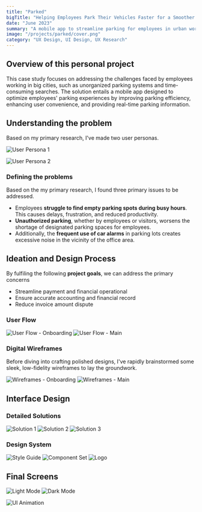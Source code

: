 ```yaml
---
title: "Parked"
bigTitle: "Helping Employees Park Their Vehicles Faster for a Smoother Workday"
date: "June 2023"
summary: "A mobile app to streamline parking for employees in urban workplaces by solving issues like spot unavailability, unauthorized parking, and poor user experience."
image: "/projects/parked/cover.png"
category: "UX Design, UI Design, UX Research"
---
```


## Overview of this personal project

This case study focuses on addressing the challenges faced by employees working in big cities, such as unorganized parking systems and time-consuming searches. The solution entails a mobile app designed to optimize employees' parking experiences by improving parking efficiency, enhancing user convenience, and providing real-time parking information.

## Understanding the problem

Based on my primary research, I've made two user personas.


<Image
  src="/projects/parked/persona1.webp"
  alt="User Persona 1"
  width={2580}
  height={1691}
  caption="User Persona 1"
  contained
  size="base"
/>

<Image
  src="/projects/parked/persona2.webp"
  alt="User Persona 2"
  width={2580}
  height={1691}
  caption="User Persona 2"
  contained
  size="base"
/>

### Defining the problems

Based on the my primary research, I found three primary issues to be addressed.

- Employees **struggle to find empty parking spots during busy hours**. This causes delays, frustration, and reduced productivity.
- **Unauthorized parking**, whether by employees or visitors, worsens the shortage of designated parking spaces for employees.
- Additionally, the **frequent use of car alarms** in parking lots creates excessive noise in the vicinity of the office area.


## Ideation and Design Process
By fulfiling the following **project goals**, we can address the primary concerns

- Streamline payment and financial operational
- Ensure accurate accounting and financial record
- Reduce invoice amount dispute

### User Flow

<Image
  src="/projects/parked/userflow_signup.webp"
  alt="User Flow - Onboarding"
  width={2580}
  height={1691}
  caption="User Flow - Onboarding"
  contained
  size="lg"
/>
<Image
  src="/projects/parked/userflow_main.webp"
  alt="User Flow - Main"
  width={2580}
  height={1691}
  caption="User Flow - Main"
  contained
  size="lg"
/>

### Digital Wireframes
Before diving into crafting polished designs, I've rapidly brainstormed some sleek, low-fidelity wireframes to lay the groundwork.

<Image
  src="/projects/parked/wireframes1.webp"
  alt="Wireframes - Onboarding"
  width={2580}
  height={1691}
  caption="User Flow - Onboarding"
  contained
  size="lg"
/>
<Image
  src="/projects/parked/wireframes2.webp"
  alt="Wireframes - Main"
  width={2580}
  height={1691}
  caption="User Flow - Main"
  contained
  size="lg"
/>

## Interface Design

### Detailed Solutions

<Image
  src="/projects/parked/mockup1.webp"
  alt="Solution 1"
  width={2580}
  height={1691}
  caption="Solution 1"
  contained
  size="xl"
/>
<Image
  src="/projects/parked/mockup2.webp"
  alt="Solution 2"
  width={2580}
  height={1691}
  caption="Solution 2"
  contained
  size="xl"
/>
<Image
  src="/projects/parked/mockup3.webp"
  alt="Solution 3"
  width={2580}
  height={1691}
  caption="Solution 3"
  contained
  size="xl"
/>

### Design System
<Image
  src="/projects/parked/styles.webp"
  alt="Style Guide"
  width={2580}
  height={1691}
  caption="Style Guide"
  contained
  size="base"
/>
<Image
  src="/projects/parked/components.webp"
  alt="Component Set"
  width={2580}
  height={1691}
  caption="Component Set"
  contained
  size="base"
/>
<Image
  src="/projects/parked/logo.webp"
  alt="Logo"
  width={2580}
  height={1691}
  caption="Logo"
  contained
  size="base"
/>

## Final Screens
<Image
  src="/projects/parked/screens_light.webp"
  alt="Light Mode"
  width={2580}
  height={1691}
  caption="Light Mode"
  contained
  size="xl"
/>
<Image
  src="/projects/parked/screens_dark.webp"
  alt="Dark Mode"
  width={2580}
  height={1691}
  caption="Dark Mode"
  contained
  size="xl"
/>

<Image
  src="/projects/parked/cover.gif"
  alt="UI Animation"
  width={2580}
  height={1691}
  caption="Mockups"
  contained
  size="xl"
/>

<FigmaEmbed src="https://embed.figma.com/proto/TkMNXHhtCYDQDaAmnmeTcL/Parked?page-id=382%3A8073&node-id=382-10187&p=f&viewport=504%2C421%2C0.07&scaling=scale-down&content-scaling=fixed&starting-point-node-id=382%3A9104&show-proto-sidebar=1&embed-host=share" />

